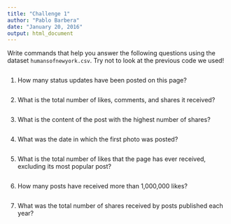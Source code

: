 ```yaml
---
title: "Challenge 1"
author: "Pablo Barbera"
date: "January 20, 2016"
output: html_document
---
```


Write commands that help you answer the following questions using the dataset `humansofnewyork.csv`. Try not to look at the previous code we used!

```r

```


1. How many status updates have been posted on this page?

```r

```

2. What is the total number of likes, comments, and shares it received?

```r

```

3. What is the content of the post with the highest number of shares?

```r

```

4. What was the date in which the first photo was posted?

```r

```

5. What is the total number of likes that the page has ever received, excluding its most popular post?

```r

```

6. How many posts have received more than 1,000,000 likes?

```r

```

7. What was the total number of shares received by posts published each year?

```r

```
